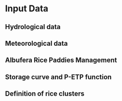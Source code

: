 # Input Data

## Hydrological data {#sec-data-hydro}

## Meteorological data {#sec-data-meteo}

## Albufera Rice Paddies Management {#sec-data-albufera-management}

## Storage curve and P-ETP function {#sec-storage-curve}

## Definition of rice clusters {#sec-data-rice-clusters}
